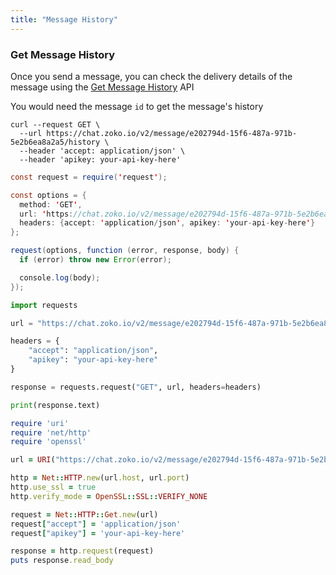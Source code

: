 ```yaml
---
title: "Message History"
---
```


### Get Message History

Once you send a message, you can check the delivery details of the message using the [Get Message History](/reference/get%5Fmessage-id-history-1) API

You would need the message `id` to get the message's history

<CodeGroup>

```curl cURL
curl --request GET \
  --url https://chat.zoko.io/v2/message/e202794d-15f6-487a-971b-5e2b6ea8a2a5/history \
  --header 'accept: application/json' \
  --header 'apikey: your-api-key-here'
```

```java JavaScript
const request = require('request');

const options = {
  method: 'GET',
  url: 'https://chat.zoko.io/v2/message/e202794d-15f6-487a-971b-5e2b6ea8a2a5/history',
  headers: {accept: 'application/json', apikey: 'your-api-key-here'}
};

request(options, function (error, response, body) {
  if (error) throw new Error(error);

  console.log(body);
});
```

```python Python
import requests

url = "https://chat.zoko.io/v2/message/e202794d-15f6-487a-971b-5e2b6ea8a2a5/history"

headers = {
    "accept": "application/json",
    "apikey": "your-api-key-here"
}

response = requests.request("GET", url, headers=headers)

print(response.text)
```

```ruby Ruby
require 'uri'
require 'net/http'
require 'openssl'

url = URI("https://chat.zoko.io/v2/message/e202794d-15f6-487a-971b-5e2b6ea8a2a5/history")

http = Net::HTTP.new(url.host, url.port)
http.use_ssl = true
http.verify_mode = OpenSSL::SSL::VERIFY_NONE

request = Net::HTTP::Get.new(url)
request["accept"] = 'application/json'
request["apikey"] = 'your-api-key-here'

response = http.request(request)
puts response.read_body
```

</CodeGroup>

